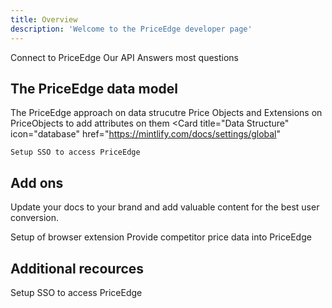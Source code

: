 ```yaml
---
title: Overview
description: 'Welcome to the PriceEdge developer page'
---
```


<CardGroup cols={3}>
  <Card
    title="Quick Start"
    icon="bolt"
    href="https://mintlify.com/docs/quickstart"
  >
    Connect to PriceEdge 
  </Card>
  <Card
    title="API Documentation"
    icon="terminal"
    href="https://mintlify.com/docs/development"
  >
    Our API
  </Card>
    <Card
    title="FAQ"
    icon="question"
    href="faq"
  >
    Answers most questions
  </Card>
</CardGroup>

## The PriceEdge data model
The PriceEdge approach on data strucutre Price Objects and Extensions on PriceObjects to add attributes on them
<CardGroup cols={1}>
  <Card
    title="Data Structure"
    icon="database"
    href="https://mintlify.com/docs/settings/global"
  >
    Setup SSO to access PriceEdge
  </Card>

</CardGroup>




## Add ons

Update your docs to your brand and add valuable content for the best user conversion.

<CardGroup cols={2}>
  <Card
    title="Browser Extension"
    icon="browser"
    href="https://mintlify.com/docs/api-playground/openapi"
  >
  Setup of browser extension
  </Card>
  <Card
    title="3rd Party Competitor Data"
    icon="screwdriver-wrench"
    href="https://mintlify.com/docs/components/accordion"
  >
    Provide competitor price data into PriceEdge
  </Card>
</CardGroup>

## Additional recources 

<CardGroup cols={1}>
  <Card
    title="SSO"
    icon="users"
    href="https://mintlify.com/docs/settings/global"
  >
    Setup SSO to access PriceEdge
  </Card>

</CardGroup>

